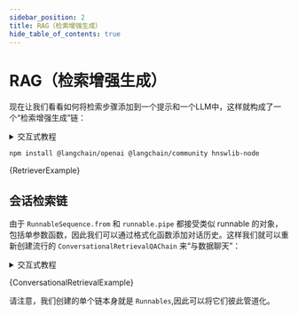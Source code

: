```yaml
---
sidebar_position: 2
title: RAG（检索增强生成）
hide_table_of_contents: true
---
```

# RAG（检索增强生成）

现在让我们看看如何将检索步骤添加到一个提示和一个LLM中，这样就构成了一个“检索增强生成”链：

<details>
  <summary>交互式教程</summary>
  下面的屏幕录制视频将交互式地引导您完成一个示例。您可以在视频播放时更新和运行代码！
  <iframe
    src="https://scrimba.com/scrim/co0e040d09941b4000244db46?embed=langchain,mini-header"
    width="100%"
    height="600px"
  ></iframe>
</details>



<IntegrationInstallTooltip></IntegrationInstallTooltip>

```bash npm2yarn
npm install @langchain/openai @langchain/community hnswlib-node
```

<CodeBlock language="typescript">{RetrieverExample}</CodeBlock>

## 会话检索链

由于 `RunnableSequence.from` 和 `runnable.pipe` 都接受类似 runnable 的对象，包括单参数函数，因此我们可以通过格式化函数添加对话历史。这样我们就可以重新创建流行的 `ConversationalRetrievalQAChain` 来“与数据聊天”：

<details>
  <summary>交互式教程</summary>
  下面的屏幕录制视频将交互式地引导您完成一个示例。您可以在视频播放时更新和运行代码！
  <iframe
    src="https://scrimba.com/scrim/co3ed4a9eb4c6c6d0361a507c?embed=langchain,mini-header"
    width="100%"
    height="600px"
  ></iframe>
</details>


<CodeBlock language="typescript">{ConversationalRetrievalExample}</CodeBlock>

请注意，我们创建的单个链本身就是 `Runnables`,因此可以将它们彼此管道化。


